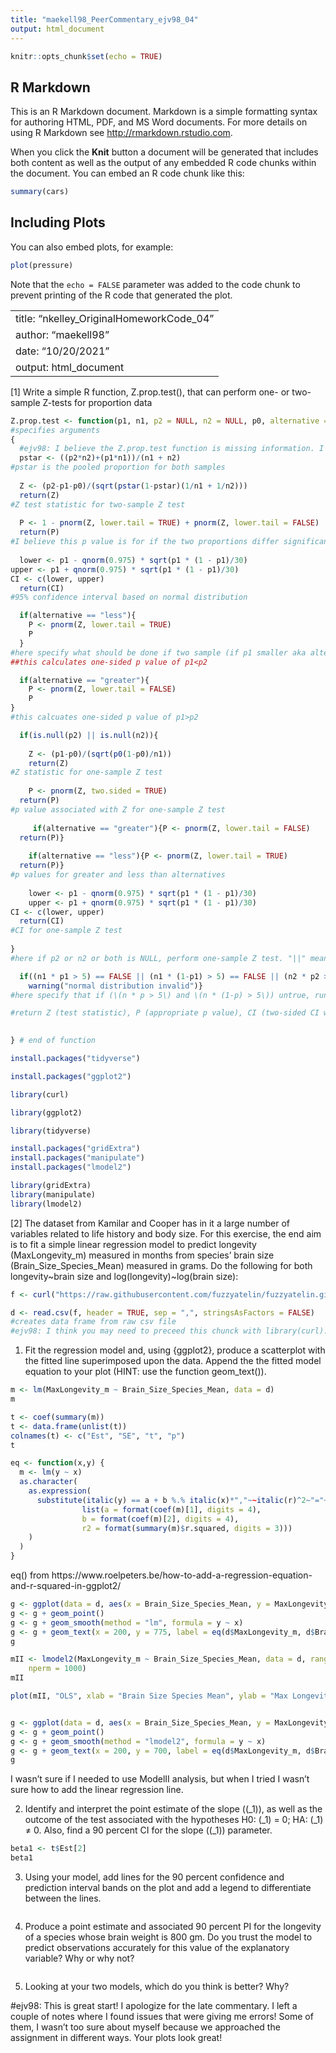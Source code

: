 ```yaml
---
title: "maekell98_PeerCommentary_ejv98_04"
output: html_document
---
```


```r
knitr::opts_chunk$set(echo = TRUE)
```

## R Markdown

This is an R Markdown document. Markdown is a simple formatting syntax for authoring HTML, PDF, and MS Word documents. For more details on using R Markdown see <http://rmarkdown.rstudio.com>.

When you click the **Knit** button a document will be generated that includes both content as well as the output of any embedded R code chunks within the document. You can embed an R code chunk like this:

```r
summary(cars)
```

## Including Plots

You can also embed plots, for example:

```r
plot(pressure)
```

Note that the `echo = FALSE` parameter was added to the code chunk to prevent printing of the R code that generated the plot.

---
title: "nkelley_OriginalHomeworkCode_04"
author: "maekell98"
date: "10/20/2021"
output: html_document
---

[1] Write a simple R function, Z.prop.test(), that can perform one- or two-sample Z-tests for proportion data

```r

Z.prop.test <- function(p1, n1, p2 = NULL, n2 = NULL, p0, alternative = "two.sided", conf.level = 0.95) 
#specifies arguments
{
  #ejv98: I believe the Z.prop.test function is missing information. I also had trouble at first with this. You need to state something like if(is.null(p2)==True||is.null(n2)==TRUE){}. In the squiggly brackets, that is where you need to define z, the lower, upper, and ci. Or at least, this is one way to do it. 
  pstar <- ((p2*n2)+(p1*n1))/(n1 + n2)
#pstar is the pooled proportion for both samples
  
  Z <- (p2-p1-p0)/(sqrt(pstar(1-pstar)(1/n1 + 1/n2)))
  return(Z)
#Z test statistic for two-sample Z test
  
  P <- 1 - pnorm(Z, lower.tail = TRUE) + pnorm(Z, lower.tail = FALSE)
  return(P)
#I believe this p value is for if the two proportions differ significantly from one another, but I need to look into it more.
  
  lower <- p1 - qnorm(0.975) * sqrt(p1 * (1 - p1)/30)
upper <- p1 + qnorm(0.975) * sqrt(p1 * (1 - p1)/30)
CI <- c(lower, upper)
  return(CI)
#95% confidence interval based on normal distribution  

  if(alternative == "less"){
    P <- pnorm(Z, lower.tail = TRUE)
    P
  } 
#here specify what should be done if two sample (if p1 smaller aka alternative = "less"/larger aka alternative = "greater" than p2 -- same as x and y in function t.test())
##this calculates one-sided p value of p1<p2

  if(alternative == "greater"){
    P <- pnorm(Z, lower.tail = FALSE)
    P
} 
#this calcuates one-sided p value of p1>p2

  if(is.null(p2) || is.null(n2)){
    
    Z <- (p1-p0)/(sqrt(p0(1-p0)/n1))
    return(Z)
#Z statistic for one-sample Z test    
    
    P <- pnorm(Z, two.sided = TRUE)
  return(P)
#p value associated with Z for one-sample Z test
    
     if(alternative == "greater"){P <- pnorm(Z, lower.tail = FALSE)
  return(P)}
    
    if(alternative == "less"){P <- pnorm(Z, lower.tail = TRUE)
  return(P)}
#p values for greater and less than alternatives  
    
    lower <- p1 - qnorm(0.975) * sqrt(p1 * (1 - p1)/30)
    upper <- p1 + qnorm(0.975) * sqrt(p1 * (1 - p1)/30)
CI <- c(lower, upper)
  return(CI)
#CI for one-sample Z test
 
}
#here if p2 or n2 or both is NULL, perform one-sample Z test. "||" means [or](http://applied-r.com/conditionals-in-r/)

  if((n1 * p1 > 5) == FALSE || (n1 * (1-p1) > 5) == FALSE || (n2 * p2 > 5) == FALSE || (n2 * (1-p2) > 5) == FALSE) {
    warning("normal distribution invalid")} 
#here specify that if (\(n * p > 5\) and \(n * (1-p) > 5\)) untrue, run function but print error message that assumptions aren't met. Included for p2/n2 as well. Not sure if these should be separated somehow. 

#return Z (test statistic), P (appropriate p value), CI (two-sided CI with respect to “conf.level” around p1 in the case of a one-sample test and around p2-p1 in the case of a two-sample test; calc symmetric CIs based on quantiles of normal distribution rather than single-limit confidence bounds!)
  

} # end of function

```

```r
install.packages("tidyverse")

install.packages("ggplot2")

library(curl)

library(ggplot2)

library(tidyverse)
```

```r

install.packages("gridExtra")
install.packages("manipulate")
install.packages("lmodel2")
```

```r
library(gridExtra)
library(manipulate)
library(lmodel2)
```

[2] The dataset from Kamilar and Cooper has in it a large number of variables related to life history and body size. For this exercise, the end aim is to fit a simple linear regression model to predict longevity (MaxLongevity_m) measured in months from species’ brain size (Brain_Size_Species_Mean) measured in grams. Do the following for both longevity~brain size and log(longevity)~log(brain size):

```r
f <- curl("https://raw.githubusercontent.com/fuzzyatelin/fuzzyatelin.github.io/master/AN588_Fall21/KamilarAndCooperData.csv")

d <- read.csv(f, header = TRUE, sep = ",", stringsAsFactors = FALSE)
#creates data frame from raw csv file
#ejv98: I think you may need to preceed this chunck with library(curl). That should do the trick!
```

1) Fit the regression model and, using {ggplot2}, produce a scatterplot with the fitted line superimposed upon the data. Append the the fitted model equation to your plot (HINT: use the function geom_text()).

```r

m <- lm(MaxLongevity_m ~ Brain_Size_Species_Mean, data = d)
m

t <- coef(summary(m))
t <- data.frame(unlist(t))
colnames(t) <- c("Est", "SE", "t", "p")
t

eq <- function(x,y) {
  m <- lm(y ~ x)
  as.character(
    as.expression(
      substitute(italic(y) == a + b %.% italic(x)*","~~italic(r)^2~"="~r2,
                list(a = format(coef(m)[1], digits = 4),
                b = format(coef(m)[2], digits = 4),
                r2 = format(summary(m)$r.squared, digits = 3)))
    )
  )
}
```
eq() from https://www.roelpeters.be/how-to-add-a-regression-equation-and-r-squared-in-ggplot2/

```r
g <- ggplot(data = d, aes(x = Brain_Size_Species_Mean, y = MaxLongevity_m), xlab = "Brain Size Species Mean", ylab = "Max Longevity", main = "Brain Size vs Longevity")
g <- g + geom_point()
g <- g + geom_smooth(method = "lm", formula = y ~ x)
g <- g + geom_text(x = 200, y = 775, label = eq(d$MaxLongevity_m, d$Brain_Size_Species_Mean), parse = TRUE)
g
```

```r
mII <- lmodel2(MaxLongevity_m ~ Brain_Size_Species_Mean, data = d, range.y = "relative", range.x = "relative",
    nperm = 1000)
mII

plot(mII, "OLS", xlab = "Brain Size Species Mean", ylab = "Max Longevity", main = "Brain Size vs Longevity")


g <- ggplot(data = d, aes(x = Brain_Size_Species_Mean, y = MaxLongevity_m))
g <- g + geom_point()
g <- g + geom_smooth(method = "lmodel2", formula = y ~ x)
g <- g + geom_text(x = 200, y = 700, label = eq(d$MaxLongevity_m, d$Brain_Size_Species_Mean), parse = TRUE)
g
```
I wasn't sure if I needed to use ModelII analysis, but when I tried I wasn't sure how to add the linear regression line. 

2) Identify and interpret the point estimate of the slope (\(\beta_1\)), as well as the outcome of the test associated with the hypotheses H0: \(\beta_1\) = 0; HA: \(\beta_1\) ≠ 0. Also, find a 90 percent CI for the slope (\(\beta_1\)) parameter.

```r

beta1 <- t$Est[2]
beta1

```

3) Using your model, add lines for the 90 percent confidence and prediction interval bands on the plot and add a legend to differentiate between the lines.
```r

```

4) Produce a point estimate and associated 90 percent PI for the longevity of a species whose brain weight is 800 gm. Do you trust the model to predict observations accurately for this value of the explanatory variable? Why or why not?
```r

```

5) Looking at your two models, which do you think is better? Why?

#ejv98: This is great start! I apologize for the late commentary. I left a couple of notes where I found issues that were giving me errors! Some of them, I wasn't too sure about myself because we approached the assignment in different ways. Your plots look great! 
